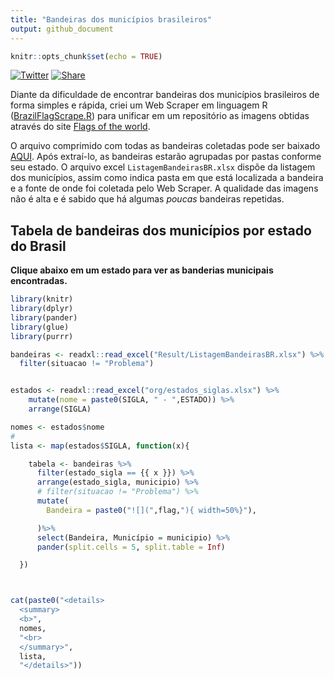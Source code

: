 ```yaml
---
title: "Bandeiras dos municípios brasileiros"
output: github_document
---
```


```r
knitr::opts_chunk$set(echo = TRUE)
```
[![Twitter](https://img.shields.io/twitter/url?label=Follow%20%40DLCastroo&style=social&url=https%3A%2F%2Ftwitter.com%2FDLCastroo)](https://twitter.com/DLCastroo) [![Share](https://img.shields.io/twitter/url?label=Share%20BrazilFlags&style=social&url=https%3A%2F%2Fgithub.com%2Fdlcastro%2FBrazilFlagR)](http://www.twitter.com/share?url=Repositório com mais de 2700 bandeiras de municípios brasileiros: https://github.com/dlcastro/BrazilFlags)

Diante da dificuldade de encontrar bandeiras dos municípios brasileiros de forma simples e rápida, criei um  Web Scraper em linguagem R ([BrazilFlagScrape.R](R/BrazilFlagScrape.R)) para unificar em um repositório as imagens obtidas através do site [Flags of the world](https://www.crwflags.com/fotw/flags/br-.html).

O arquivo comprimido com todas as bandeiras coletadas pode ser baixado [AQUI](Result/BandeirasMunicipaisBrasil.rar?raw=true). Após extraí-lo, as bandeiras estarão agrupadas por pastas conforme seu estado. O arquivo excel `ListagemBandeirasBR.xlsx` dispõe da listagem dos municípios, assim como indica pasta em que está localizada a bandeira e a fonte de onde foi coletada pelo Web Scraper.
A qualidade das imagens não é alta e é sabido que há algumas *poucas* bandeiras repetidas.

<h2> Tabela de bandeiras dos municípios por estado do Brasil </h2>

**Clique abaixo em um estado para ver as banderias municipais encontradas.**

```r
library(knitr)
library(dplyr)
library(pander)
library(glue)
library(purrr)

bandeiras <- readxl::read_excel("Result/ListagemBandeirasBR.xlsx") %>% 
  filter(situacao != "Problema")


estados <- readxl::read_excel("org/estados_siglas.xlsx") %>% 
    mutate(nome = paste0(SIGLA, " - ",ESTADO)) %>% 
    arrange(SIGLA)

nomes <- estados$nome
# 
lista <- map(estados$SIGLA, function(x){

    tabela <- bandeiras %>%
      filter(estado_sigla == {{ x }}) %>%
      arrange(estado_sigla, municipio) %>%
      # filter(situacao != "Problema") %>%
      mutate(
        Bandeira = paste0("![](",flag,"){ width=50%}"),

      )%>%
      select(Bandeira, Município = municipio) %>%
      pander(split.cells = 5, split.table = Inf)

  })



cat(paste0("<details>
  <summary>
  <b>",
  nomes,
  "<br>
  </summary>",
  lista,
  "</details>"))

```

